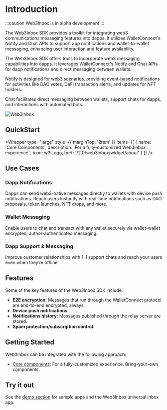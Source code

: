 
# Introduction

:::caution
Web3Inbox is in alpha development
:::

The Web3Inbox SDK provides a toolkit for integrating web3 communications messaging features into dapps. It utilizes WalletConnect's Notify and Chat APIs to support app notifications and wallet-to-wallet messaging, enhancing user interaction and feature availability.

The Web3Inbox SDK offers tools to incorporate web3 messaging capabilities into dapps. It leverages WalletConnect's Notify and Chat APIs for dapp notifications and direct messaging between wallets.

Notify is designed for web3 scenarios, providing event-based notifications for activities like DAO votes, DeFi transaction alerts, and updates for NFT holders.

Chat facilitates direct messaging between wallets, support chats for dapps, and interactions with automated bots.

![Web3Inbox](/img/web3inbox.png)

## QuickStart

<Wrapper
  type="large"
  style={{
    marginTop: '2rem'
  }}
  items={[
    {
      name: 'Core Components',
      description: 'For a fully-customized Web3Inbox experience.',
      icon: w3iLogo,
      href: '/2.0/web3inbox/widget/about'
    }
  ]}
/>

## Use Cases

### Dapp Notifications

Dapps can send web3-native messages directly to wallets with device push notifications. Reach users instantly with real-time notifications such as DAO proposals, token launches, NFT drops, and more.

### Wallet Messaging

Enable users to chat and transact with any wallet securely via wallet-wallet encrypted, author-authenticated messaging.

### Dapp Support & Messaging

Improve customer relationships with 1-1 support chats and reach your users even when they’re offline

## Features

Some of the key features of the Web3Inbox SDK include:

- **E2E encryption:** Messages that run through the WalletConnect protocol are end-to-end encrypted, always.
- **Device push notifications.**
- **Notifications history:** Messages published through the relay server are stored.
- **Spam protection/subscription control.**

## Getting Started

Web3Inbox can be integrated with the following approach:

- [Core components](core-components/about): For a fully-customized experience. Bring-your-own components.

## Try it out

See the [demo section](demo) for sample apps and the Web3Inbox universal inbox app.
